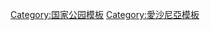 {{Navbox
|name = 爱沙尼亚国家公园
|title = [[爱沙尼亚]][[波罗的海三国国家公园列表|国家公园]]
|state = {{{state|autocollapse}}}
|listclass = hlist
| titlestyle = background:#abdb75;
| groupstyle = background:#bbeb85;
| belowstyle = background:#bbeb85;

|list1 =
* [[阿卢塔古塞国家公园]]
* [[卡鲁拉国家公园]]
* [[拉赫马国家公园]]
* [[马察卢国家公园]]
* [[索玛国家公园]]
* [[维尔桑季国家公园]]
}}<noinclude>
{{collapsible option}}

[[Category:国家公园模板]]
[[Category:愛沙尼亞模板]]
</noinclude>